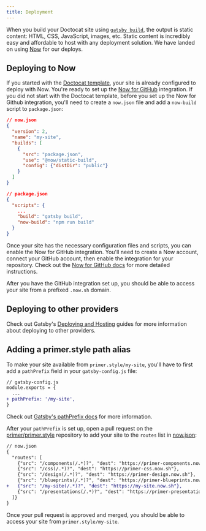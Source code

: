 ```yaml
---
title: Deployment
---
```


When you build your Doctocat site using [`gatsby build`](https://www.gatsbyjs.org/docs/gatsby-cli/#build), the output is static content: HTML, CSS, JavaScript, images, etc. Static content is incredibly easy and affordable to host with any deployment solution. We have landed on using [Now](https://zeit.co/now) for our deploys.

## Deploying to Now

If you started with the [Doctocat template](https://github.com/primer/doctocat-template), your site is already configured to deploy with Now. You're ready to set up the [Now for GitHub](https://zeit.co/github) integration. If you did not start with the Doctocat template, before you set up the Now for Github integration, you'll need to create a `now.json` file and add a `now-build` script to `package.json`:

```json
// now.json
{
  "version": 2,
  "name": "my-site",
  "builds": [
    {
      "src": "package.json",
      "use": "@now/static-build",
      "config": {"distDir": "public"}
    }
  ]
}
```

```json
// package.json
{
  "scripts": {
    ...
    "build": "gatsby build",
    "now-build": "npm run build"
  }
}
```

Once your site has the necessary configuration files and scripts, you can enable the Now for GitHub integration. You'll need to create a Now account, connect your GitHub account, then enable the integration for your repository. Check out the [Now for GitHub docs](https://zeit.co/docs/v2/integrations/now-for-github/) for more detailed instructions.

After you have the GitHub integration set up, you should be able to access your site from a prefixed `.now.sh` domain.

## Deploying to other providers

Check out Gatsby's [Deploying and Hosting](https://www.gatsbyjs.org/docs/deploying-and-hosting/) guides for more information about deploying to other providers.

## Adding a primer.style path alias

To make your site available from `primer.style/my-site`, you'll have to first add a `pathPrefix` field in your `gatsby-config.js` file:

```diff
// gatsby-config.js
module.exports = {
  ...
+ pathPrefix: '/my-site',
}
```

Check out [Gatsby's pathPrefix docs](https://www.gatsbyjs.org/docs/path-prefix/) for more information.

After your `pathPrefix` is set up, open a pull request on the [primer/primer.style](https://github.com/primer/primer.style) repository to add your site to the `routes` list in [now.json](https://github.com/primer/primer.style/blob/master/now.json):

```diff
// now.json
{
  "routes": [
    {"src": "/components(/.*)?", "dest": "https://primer-components.now.sh"},
    {"src": "/css(/.*)?", "dest": "https://primer-css.now.sh"},
    {"src": "/design(/.*)?", "dest": "https://primer-design.now.sh"},
    {"src": "/blueprints(/.*)?", "dest": "https://primer-blueprints.now.sh"},
+   {"src": "/my-site(/.*)?", "dest": "https://my-site.now.sh"},
    {"src": "/presentations(/.*)?", "dest": "https://primer-presentations.now.sh"}
  ]}
}
```

Once your pull request is approved and merged, you should be able to access your site from `primer.style/my-site`.
